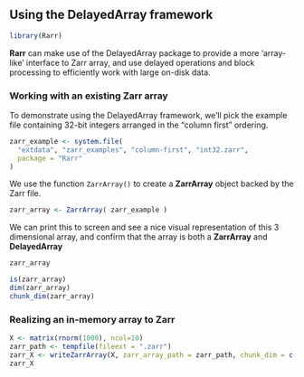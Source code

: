 
## Using the **DelayedArray** framework

```r
library(Rarr)
```

**Rarr** can make use of the DelayedArray package to provide a more 'array-like' 
interface to Zarr array, and use delayed operations and block processing to 
efficiently work with large on-disk data.

### Working with an existing Zarr array

To demonstrate using the DelayedArray framework, we'll pick the example file containing
32-bit integers arranged in the "column first" ordering.

```r
zarr_example <- system.file(
  "extdata", "zarr_examples", "column-first", "int32.zarr",
  package = "Rarr"
)
```

We use the function `ZarrArray()` to create a **ZarrArray** object backed by the Zarr file.

```r
zarr_array <- ZarrArray( zarr_example )
```

We can print this to screen and see a nice visual representation of this 3 dimensional array, 
and confirm that the array is both a **ZarrArray** and **DelayedArray**

```r
zarr_array
```

```r
is(zarr_array)
dim(zarr_array)
chunk_dim(zarr_array)
```

### Realizing an in-memory array to Zarr

```r
X <- matrix(rnorm(1000), ncol=10)
zarr_path <- tempfile(fileext = ".zarr")
zarr_X <- writeZarrArray(X, zarr_array_path = zarr_path, chunk_dim = c(10,10))
zarr_X
```